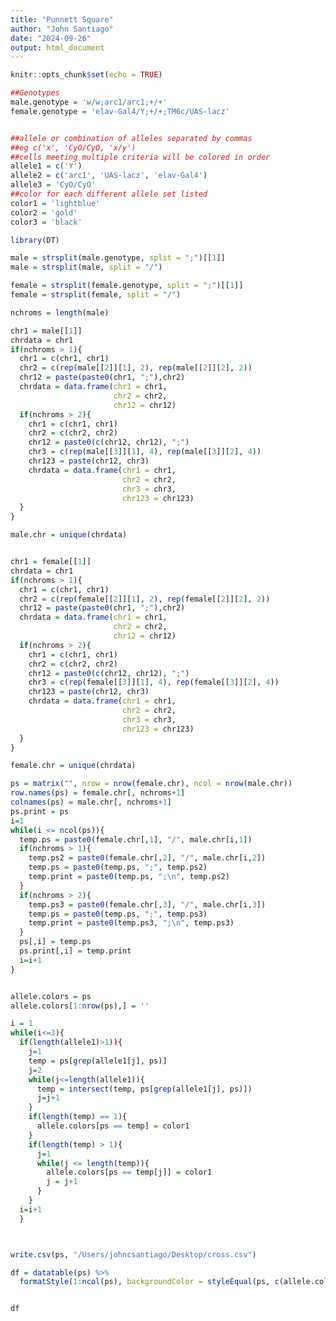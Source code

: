 ```yaml
---
title: "Punnett Square"
author: "John Santiago"
date: "2024-09-26"
output: html_document
---
```


```r
knitr::opts_chunk$set(echo = TRUE)
```

```r

##Genotypes
male.genotype = 'w/w;arc1/arc1;+/+'
female.genotype = 'elav-Gal4/Y;+/+;TM6c/UAS-lacz'


##allele or combination of alleles separated by commas
##eg c('x', 'CyO/CyO, 'x/y')
##cells meeting multiple criteria will be colored in order
allele1 = c('Y')
allele2 = c('arc1', 'UAS-lacz', 'elav-Gal4')
allele3 = 'CyO/CyO'
##color for each different allele set listed
color1 = 'lightblue'
color2 = 'gold'
color3 = 'black'

```


```r

library(DT)

male = strsplit(male.genotype, split = ";")[[1]]
male = strsplit(male, split = "/")

female = strsplit(female.genotype, split = ";")[[1]]
female = strsplit(female, split = "/")

nchroms = length(male)

chr1 = male[[1]]
chrdata = chr1
if(nchroms > 1){
  chr1 = c(chr1, chr1)
  chr2 = c(rep(male[[2]][1], 2), rep(male[[2]][2], 2))
  chr12 = paste(paste0(chr1, ";"),chr2)
  chrdata = data.frame(chr1 = chr1,
                       chr2 = chr2,
                       chr12 = chr12)
  if(nchroms > 2){
    chr1 = c(chr1, chr1)
    chr2 = c(chr2, chr2)
    chr12 = paste0(c(chr12, chr12), ";")
    chr3 = c(rep(male[[3]][1], 4), rep(male[[3]][2], 4))
    chr123 = paste(chr12, chr3)
    chrdata = data.frame(chr1 = chr1,
                         chr2 = chr2,
                         chr3 = chr3,
                         chr123 = chr123)
  }
}

male.chr = unique(chrdata)


chr1 = female[[1]]
chrdata = chr1
if(nchroms > 1){
  chr1 = c(chr1, chr1)
  chr2 = c(rep(female[[2]][1], 2), rep(female[[2]][2], 2))
  chr12 = paste(paste0(chr1, ";"),chr2)
  chrdata = data.frame(chr1 = chr1,
                       chr2 = chr2,
                       chr12 = chr12)
  if(nchroms > 2){
    chr1 = c(chr1, chr1)
    chr2 = c(chr2, chr2)
    chr12 = paste0(c(chr12, chr12), ";")
    chr3 = c(rep(female[[3]][1], 4), rep(female[[3]][2], 4))
    chr123 = paste(chr12, chr3)
    chrdata = data.frame(chr1 = chr1,
                         chr2 = chr2,
                         chr3 = chr3,
                         chr123 = chr123)
  }
}

female.chr = unique(chrdata)

ps = matrix("", nrow = nrow(female.chr), ncol = nrow(male.chr))
row.names(ps) = female.chr[, nchroms+1]
colnames(ps) = male.chr[, nchroms+1]
ps.print = ps
i=1
while(i <= ncol(ps)){
  temp.ps = paste0(female.chr[,1], "/", male.chr[i,1])
  if(nchroms > 1){
    temp.ps2 = paste0(female.chr[,2], "/", male.chr[i,2])
    temp.ps = paste0(temp.ps, ";", temp.ps2)
    temp.print = paste0(temp.ps, ";\n", temp.ps2)
  }
  if(nchroms > 2){
    temp.ps3 = paste0(female.chr[,3], "/", male.chr[i,3])
    temp.ps = paste0(temp.ps, ";", temp.ps3)
    temp.print = paste0(temp.ps3, ";\n", temp.ps3)
  }
  ps[,i] = temp.ps
  ps.print[,i] = temp.print
  i=i+1
}


allele.colors = ps
allele.colors[1:nrow(ps),] = ''

i = 1
while(i<=3){
  if(length(allele1)>1)){
    j=1
    temp = ps[grep(allele1[j], ps)]
    j=2
    while(j<=length(allele1)){
      temp = intersect(temp, ps[grep(allele1[j], ps)])
      j=j+1
    }
    if(length(temp) == 1){
      allele.colors[ps == temp] = color1
    }
    if(length(temp) > 1){
      j=1
      while(j <= length(temp)){
        allele.colors[ps == temp[j]] = color1
        j = j+1
      }
    }
  i=i+1
  }



write.csv(ps, "/Users/johncsantiago/Desktop/cross.csv")

```



```r

df = datatable(ps) %>% 
  formatStyle(1:ncol(ps), backgroundColor = styleEqual(ps, c(allele.colors)))


df
```



